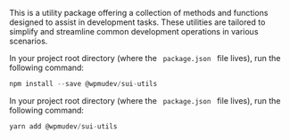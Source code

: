 
<style>
  {`
  .csb-browsers-list {
  	display: flex;
  	flex-flow: row wrap;
  	align-items: center;
  }
  .csb-browsers-list img {
  	margin: 0;
  	margin-right: 20px;
  }
  .csb-browsers-list img:last-child {
  	margin-right: 0;
  }
  `}
</style>

<Section contained={true} style={{ paddingTop: 0 }}>
  <p>
    This is a utility package offering a collection of methods and functions designed to assist in development tasks. These utilities are tailored to simplify and streamline common development operations in various scenarios.
  </p>

  <NodeJSWarning />
</Section>

<Section
  title={{
		content: 'Install using NPM',
		small: true,
	}}
  contained={true}
  style={{ paddingTop: 0 }}
>
  <p>
    In your project root directory (where the <Code> package.json </Code> file
    lives), run the following command:
  </p>

  ```js
  npm install --save @wpmudev/sui-utils
  ```
</Section>

<Section
  title={{
		content: 'Install using Yarn',
		small: true,
	}}
  contained={true}
  style={{ paddingTop: 0 }}
>
  <p>
    In your project root directory (where the <Code> package.json </Code> file
    lives), run the following command:
  </p>

  ```js
  yarn add @wpmudev/sui-utils
  ```
</Section>
